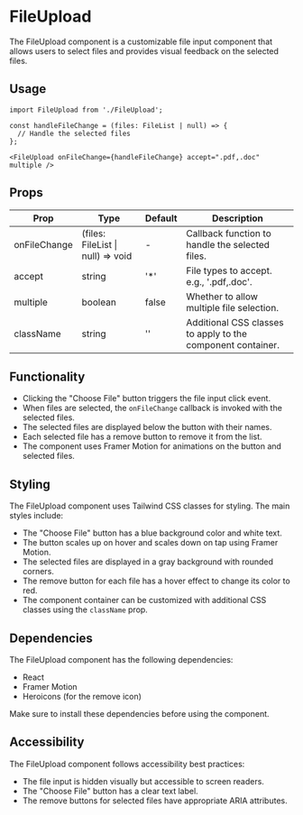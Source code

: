 # FileUpload

The FileUpload component is a customizable file input component that allows users to select files and provides visual feedback on the selected files.

## Usage

```tsx
import FileUpload from './FileUpload';

const handleFileChange = (files: FileList | null) => {
  // Handle the selected files
};

<FileUpload onFileChange={handleFileChange} accept=".pdf,.doc" multiple />
```

## Props

| Prop         | Type                                 | Default | Description                                                 |
| ------------ | ------------------------------------ | ------- | ----------------------------------------------------------- |
| onFileChange | (files: FileList \| null) => void    | -       | Callback function to handle the selected files.             |
| accept       | string                               | '*'     | File types to accept. e.g., '.pdf,.doc'.                    |
| multiple     | boolean                              | false   | Whether to allow multiple file selection.                   |
| className    | string                               | ''      | Additional CSS classes to apply to the component container. |

## Functionality

- Clicking the "Choose File" button triggers the file input click event.
- When files are selected, the `onFileChange` callback is invoked with the selected files.
- The selected files are displayed below the button with their names.
- Each selected file has a remove button to remove it from the list.
- The component uses Framer Motion for animations on the button and selected files.

## Styling

The FileUpload component uses Tailwind CSS classes for styling. The main styles include:

- The "Choose File" button has a blue background color and white text.
- The button scales up on hover and scales down on tap using Framer Motion.
- The selected files are displayed in a gray background with rounded corners.
- The remove button for each file has a hover effect to change its color to red.
- The component container can be customized with additional CSS classes using the `className` prop.

## Dependencies

The FileUpload component has the following dependencies:

- React
- Framer Motion
- Heroicons (for the remove icon)

Make sure to install these dependencies before using the component.

## Accessibility

The FileUpload component follows accessibility best practices:

- The file input is hidden visually but accessible to screen readers.
- The "Choose File" button has a clear text label.
- The remove buttons for selected files have appropriate ARIA attributes.
